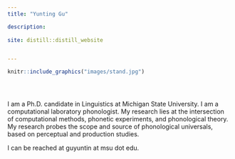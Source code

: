 ```yaml
---
title: "Yunting Gu"

description:
 
site: distill::distill_website


---
```


```r


knitr::include_graphics("images/stand.jpg")





```


I am a Ph.D. candidate in Linguistics at Michigan State University. I am a computational laboratory phonologist. My research lies at the intersection of computational methods, phonetic experiments, and phonological theory. My research probes the scope and source of phonological universals, based on perceptual and production studies.


I can be reached at guyuntin at msu dot edu.

